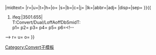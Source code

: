 {{Convert/Dual/LoffAoffDxSoffT
|{{{1|40}}}|{{{2|to}}}|{{{3|70}}}|{{{4|C}}}<!--
-->|{{#if:{{{6}}}|{{{6|}}} }}<!--
-->|midtext={{{5|}}}<!--
-->|r={{{r}}}|u={{{u}}}|t={{{t}}}|h={{{h}}}|o={{{o|outsymb}}}<!--
-->|s={{{s|0}}}|b={{{b}}}|c={{{c}}}|j={{{j|0}}}<!--
-->|lk={{{lk|off}}}|abbr={{{abbr|on}}}|adj={{{adj|off}}}<!--
-->|disp={{{disp|b}}}|sep={{{sep|&#32;(}}}<!--
-- |dualsep={{{dualsep|-{{{2|xx}}}-}}} --
-->}}{{
#ifeq:{{{1|3501.655}}}|3501.655|<br>{{in5
}}T:Convert/Dual/LoffAoffDbSmidT:<br>{{in5}}p1={{{1}}} p2={{{2}}} p3={{{3}}} p4={{{4|}}} p5={{{5|}}} p6={{{6|}}}<!--
--> r={{{r}}} u={{{u|}}} o={{{o|}}}
}}<noinclude>

[[Category:Convert子模板]]
</noinclude>
